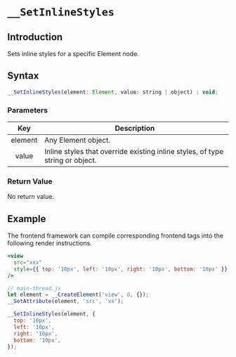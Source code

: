 # `__SetInlineStyles`

## Introduction

Sets inline styles for a specific Element node.

## Syntax

```jsx
__SetInlineStyles(element: Element, value: string | object) : void;
```

### Parameters

|   Key   | Description                                                                   |
| :-----: | ----------------------------------------------------------------------------- |
| element | Any Element object.                                                           |
|  value  | Inline styles that override existing inline styles, of type string or object. |

### Return Value

No return value.

## Example

The frontend framework can compile corresponding frontend tags into the following render instructions.

```jsx
<view
  src="xxx"
  style={{ top: '10px', left: '10px', right: '10px', bottom: '10px' }}
/>
```

```javascript
// main-thread.js
let element = __CreateElement('view', 0, {});
__SetAttribute(element, 'src', 'xx');

__SetInlineStyles(element, {
  top: '10px',
  left: '10px',
  right: '10px',
  bottom: '10px',
});
```
